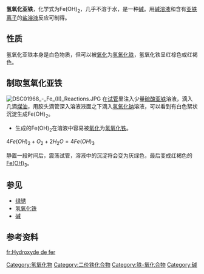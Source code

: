 {{chembox
| Watchedfields = changed
| verifiedrevid = 265474109
| ImageFile = Mg(OH)2Xray.jpg
| ImageName = 氢氧化亚铁
| IUPACName = Iron(II) hydroxide
| OtherNames = 氢氧化铁(II)
| Section1 = {{Chembox Identifiers
| CASNo = 18624-44-7
| CASNo_Ref = {{cascite}}
| PubChem = 10129897
  }}
| Section2 = {{Chembox Properties
| Formula = Fe(OH)<sub>2</sub>
| MolarMass = 89.86<ref name=" CRC Handbook of Chemistry and Physics 97th Edition "> {{Cite book |  date = 2016-06-24  |  title = CRC Handbook of Chemistry and Physics 97th Edition | accessdate = 2017-09-30 | pages = 4-67 | language = 英语 | ISBN = 1-4987-5428-7 | }} </ref>
| Appearance = 白绿色六方晶体<ref name=" CRC Handbook of Chemistry and Physics 97th Edition " />
| Density = 3.4 g/cm<sup>3</sup> <ref name=" CRC Handbook of Chemistry and Physics 97th Edition " /> <ref>Pradyot Patnaik. ''Handbook of Inorganic Chemicals''. McGraw-Hill, 2002, ISBN 0070494398</ref>
| Solubility =  0.000052g/100g（20 ℃）<ref name=" CRC Handbook of Chemistry and Physics 97th Edition " />
| SolubilityProduct = 8.0 x 10<sup>-16</sup>
| MeltingPt =
| BoilingPt =
  }}
| Section3 = {{Chembox Structure
| CrystalStruct = [[六方|六方]]<ref name=" CRC Handbook of Chemistry and Physics 97th Edition " />
| Coordination =
| MolShape = }}
| Section7 = {{Chembox Hazards
| ExternalMSDS =
| EUIndex = 未列明
| MainHazards =
| RPhrases =
| SPhrases =
| FlashPt = 不可燃
  }}
| Section8 = {{Chembox Related
| OtherCpds = [[氧化亚铁|氧化亚铁]]<br/>[[氢氧化铁|氢氧化铁]]
  }}
}}
'''氢氧化亚铁'''，化学式为Fe(OH)<sub>2</sub>，几乎不溶于水，是一种[[碱|碱]]。用[[碱溶液|碱溶液]]和含有[[亚铁离子|亚铁离子]]的[[盐溶液|盐溶液]]反应可制得。

== 性质 ==

氢氧化亚铁本身是白色物质，但可以被[[氧化|氧化]]为[[氢氧化铁|氢氧化铁]]，氢氧化铁呈红棕色或红褐色。

== 制取氢氧化亚铁 ==
[[File:DSC01968_-_Fe_(II)_Reactions.JPG|thumb]]
在[[试管|试管]]里注入少量[[硫酸亚铁|硫酸亚铁]]溶液，滴入几滴[[煤油|煤油]]，用胶头滴管深入溶液液面之下滴入[[氢氧化钠|氢氧化钠]]溶液，可以看到有白色絮状沉淀生成Fe(OH)<sub>2</sub>。

* 生成的Fe(OH)<sub>2</sub>在溶液中容易被[[氧化|氧化]]为[[氢氧化铁|氢氧化铁]]。

<math>4Fe{{\left( OH \right)}_{2}}+{{O}_{2}}+2{{H}_{2}}O = 4Fe{{\left( OH \right)}_{3}}</math>

静置一段时间后，震荡试管，溶液中的沉淀将会变为灰绿色，最后变成红褐色的[[氢氧化铁|Fe(OH)<sub>3</sub>]]。

== 参见 ==
* [[绿锈|绿锈]]
* [[氢氧化铁|氢氧化铁]]
* [[碱|碱]]

== 参考资料 ==
{{reflist}}
{{Iron compounds}}
{{氢氧化物}}

[[Category:氢氧化物|Category:氢氧化物]]
[[Category:二价铁化合物|Category:二价铁化合物]]
[[Category:铁-氧化合物|Category:铁-氧化合物]]
[[Category:碱|Category:碱]]

[[fr:Hydroxyde_de_fer|fr:Hydroxyde de fer]]